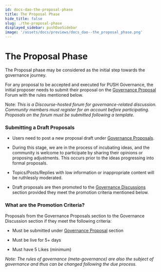 ```yaml
---
id: docs-dao-the-proposal-phase
title: The Proposal Phase
hide_title: false
slug: ./the-proposal-phase
displayed_sidebar: pushDaoSidebar
image: '/assets/docs/previews/docs_dao--the_proposal_phase.png'
---
```


# The Proposal Phase

The Proposal phase may be considered as the initial step towards the governance journey.

For any proposal to be accepted and executed for PUSH Governance, the initial proposer needs to submit their proposal on the [Governance Proposal](https://gov.push.org/c/governance-proposals/8) Forum with the rules mentioned below.

Note: _This is a Discourse-hosted forum for governance-related discussion. Community members must register for an account before participating. Proposals on the forum must be submitted following a template._

### Submitting a Draft Proposals

- Users need to post a new proposal draft under [Governance Proposals](https://gov.push.org/c/governance-proposals/8).
- During this stage, we are in the process of incubating ideas, and the community is welcome to participate by sharing their opinions or proposing adjustments. This occurs prior to the ideas progressing into formal proposals.

- Topics/Posts/Replies with low information or inappropriate content will be ruthlessly moderated.

- Draft proposals are then promoted to the [Governance Discussions](https://gov.push.org/c/governance-discussions/5) section provided they meet the promotion criteria mentioned below.

### What are the Promotion Criteria?

Proposals from the Governance Proposals section to the Governance Discussion section if they meet the following criteria:

- Must be submitted under [Governance Proposal](https://gov.push.org/c/proposals-lobby/8) section

- Must be live for 5+ days

- Must have 5 Likes (minimum)

_Note: The rules of governance (meta-governance) are also the subject of governance and thus can be changed following the due process._
